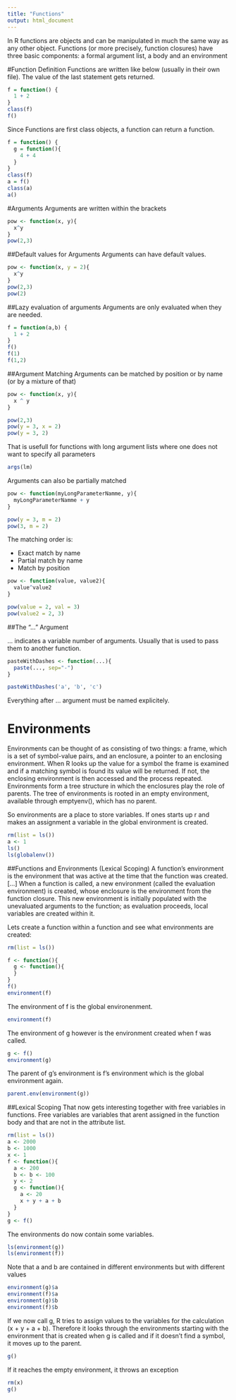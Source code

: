 ```yaml
---
title: "Functions"
output: html_document
---
```


In R functions are objects and can be manipulated in much the same way as any other object. Functions (or more precisely, function closures) have three basic components: a formal argument list, a body and an environment

#Function Definition
Functions are written like below (usually in their own file). The value of the last statement gets returned.
```r
f = function() {
  1 + 2
}
class(f)
f()
```
Since Functions are first class objects, a function can return a function.
```r
f = function() {
  g = function(){
    4 + 4
  }
}
class(f)
a = f()
class(a)
a()
```
#Arguments
Arguments are written within the brackets
```r
pow <- function(x, y){
  x^y
}
pow(2,3)
```
##Default values for Arguments
Arguments can have default values.
```r
pow <- function(x, y = 2){
  x^y
}
pow(2,3)
pow(2)
```
##Lazy evaluation of arguments
Arguments are only evaluated when they are needed.
```r
f = function(a,b) {
  1 + 2
}
f()
f(1)
f(1,2)
```
##Argument Matching
Arguments can be matched by position or by name (or by a mixture of that)
```r
pow <- function(x, y){
  x ^ y
}

pow(2,3)
pow(y = 3, x = 2)
pow(y = 3, 2)
```

That is usefull for functions with long argument lists where one does not want to specify all parameters
```r
args(lm)
```

Arguments can also be partially matched
```r
pow <- function(myLongParameterNamme, y){
  myLongParameterNamme + y
}

pow(y = 3, m = 2)
pow(3, m = 2)
```

The matching order is:

* Exact match by name
* Partial match by name
* Match by position

```r
pow <- function(value, value2){
  value^value2
}

pow(value = 2, val = 3)
pow(value2 = 2, 3)
```

##The "..." Argument

... indicates a variable number of arguments. Usually that is used to pass them to another function.
```r
pasteWithDashes <- function(...){
  paste(..., sep="-")
}

pasteWithDashes('a', 'b', 'c')
```

Everything after ... argument must be named explicitely.

# Environments
Environments can be thought of as consisting of two things: a frame, which is a set of symbol-value pairs, and an enclosure, a pointer to an enclosing environment. When R looks up the value for a symbol the frame is examined and if a matching symbol is found its value will be returned. If not, the enclosing environment is then accessed and the process repeated. Environments form a tree structure in which the enclosures play the role of parents. The tree of environments is rooted in an empty environment, available through emptyenv(), which has no parent.

So environments are a place to store variables. If ones starts up r and makes an assignment a variable in the global environment is created.
```r
rm(list = ls())
a <- 1
ls()
ls(globalenv())
```
##Functions and Environments (Lexical Scoping)
A function's environment is the environment that was active at the time that the function was created. [...] When a function is called, a new environment (called the evaluation environment) is created, whose enclosure is the environment from the function closure. This new environment is initially populated with the unevaluated arguments to the function; as evaluation proceeds, local variables are created within it.

Lets create a function within a function and see what environments are created:

```r
rm(list = ls())

f <- function(){
  g <- function(){
  }
}
f()
environment(f)
```

The environment of f is the global environenment.
```r
environment(f)
```

The environment of g however is the environment created when f was called.
```r
g <- f()
environment(g)
```
The parent of g's environment is f's environment which is the global environment again.
```r
parent.env(environment(g))
```

##Lexical Scoping
That now gets interesting together with free variables in functions.
Free variables are variables that arent assigned in the function body and that are not in the attribute list.
```r
rm(list = ls())
a <- 2000
b <- 1000
x <- 1
f <- function(){
  a <- 200
  b <- b <- 100
  y <- 2
  g <- function(){
    a <- 20
    x + y + a + b
  }
}
g <- f()
```
The environments do now contain some variables.
```r
ls(environment(g))
ls(environment(f))
```
Note that a and b are contained in different environments but with different values
```r
environment(g)$a
environment(f)$a
environment(g)$b
environment(f)$b
```
If we now call g, R tries to assign values to the variables for the calculation (x + y + a + b). Therefore it looks through the environments starting with the environment that is created when g is called and if it doesn't find a symbol, it moves up to the parent.
```r
g()
```
If it reaches the empty environment, it throws an exception
```r
rm(x)
g()
```